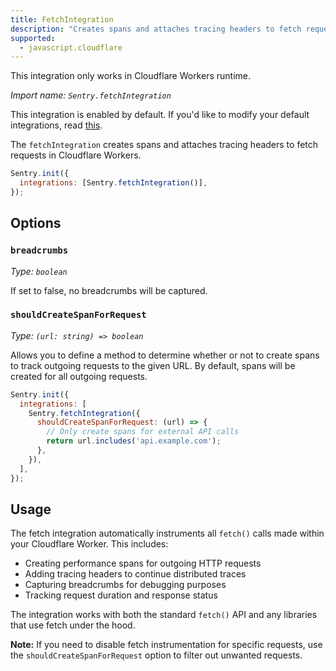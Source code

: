 ```yaml
---
title: FetchIntegration
description: "Creates spans and attaches tracing headers to fetch requests in Cloudflare Workers. (default)"
supported:
  - javascript.cloudflare
---
```


<Alert>

This integration only works in Cloudflare Workers runtime.

</Alert>

_Import name: `Sentry.fetchIntegration`_

This integration is enabled by default. If you'd like to modify your default integrations, read [this](./../#modifying-default-integrations).

The `fetchIntegration` creates spans and attaches tracing headers to fetch requests in Cloudflare Workers.

```JavaScript
Sentry.init({
  integrations: [Sentry.fetchIntegration()],
});
```

## Options

### `breadcrumbs`

_Type: `boolean`_

If set to false, no breadcrumbs will be captured.

### `shouldCreateSpanForRequest`

_Type: `(url: string) => boolean`_

Allows you to define a method to determine whether or not to create spans to track outgoing requests to the given URL. By default, spans will be created for all outgoing requests.

```JavaScript
Sentry.init({
  integrations: [
    Sentry.fetchIntegration({
      shouldCreateSpanForRequest: (url) => {
        // Only create spans for external API calls
        return url.includes('api.example.com');
      },
    }),
  ],
});
```

## Usage

The fetch integration automatically instruments all `fetch()` calls made within your Cloudflare Worker. This includes:

- Creating performance spans for outgoing HTTP requests
- Adding tracing headers to continue distributed traces
- Capturing breadcrumbs for debugging purposes
- Tracking request duration and response status

The integration works with both the standard `fetch()` API and any libraries that use fetch under the hood.

<Alert>

**Note:** If you need to disable fetch instrumentation for specific requests, use the `shouldCreateSpanForRequest` option to filter out unwanted requests.

</Alert>